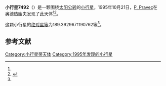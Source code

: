 {{Infobox planet
| bgcolour = #FFFFC0
| name = 7492 Kacenka
| symbol = 
| image = 
| caption = 
| discovery = yes
| discovery_ref = 
| discoverer = [[P._Pravec|P. Pravec]]
| discovery_site = [[奥德热幽夫|奥德热幽夫]] 
| discovered = 1995年10月21日
| designations = yes
| mp_name = 
| named_after = 
| alt_names = 1995 UX/ 1980 PS3
| mp_category = [[主带小行星|主带小行星]]
| orbit_ref = <ref name="a">[http://ssd.jpl.nasa.gov/sbdb.cgi?sstr=7492 7492 Kacenka] {{Wayback|url=http://ssd.jpl.nasa.gov/sbdb.cgi?sstr=7492 |date=20201130143527 }}，小行星數據庫瀏覽器（JPL Small-Body Database Browser）－[[美国国家航空航天局|美国国家航空航天局]]喷气推进实验室</ref>
| epoch = 2456400.5 (2013年4月18日更新)
| aphelion = {{convert|2.917660260554545|AU|km|3|abbr=on|lk=out}}
| perihelion = {{convert|1.89007741265885|AU|km|3|abbr=on}}
| semimajor = {{convert|2.403868836606697|AU|km|3|abbr=on}}
| eccentricity = 0.213735216
| period = 1361.333644 [[日|日]]<br />3.73[[儒略年|儒略年]]
| avg_speed = 
| inclination = 1.839253570943142
| asc_node = 182.7021116268385
| mean_anomaly = 
| arg_peri = 189.3929671190762
| satellites = 
| physical_characteristics = yes
| dimensions = 
| mass = 
| density = 
| surface_grav = 
| escape_velocity = 
| sidereal_day = 
| axial_tilt = 
| pole_ecliptic_lat = 
| pole_ecliptic_lon = 
| albedo = 
| temperatures= 
| temp_name1 = 
| mean_temp_1 = 
| max_temp_1 = 
| temp_name2 = 
| max_temp_2 = 
| spectral_type = 
| abs_magnitude = 189.3929671190762
}}

'''小行星7492'''（{{lang-en|7492 Kacenka}}）是一颗围绕[[太阳|太阳]][[公转|公转]]的[[小行星|小行星]]。1995年10月21日，[[P._Pravec|P. Pravec]]在奥德热幽夫发现了此天体<ref name="a" /><ref>{{cite news|title=小行星列表|url=http://cfa-www.harvard.edu/iau/lists/NumberedMPs.txt|accessdate=2013-07-08|newspaper=哈佛大学|archive-date=2008-05-17|archive-url=https://web.archive.org/web/20080517010638/http://cfa-www.harvard.edu/iau/lists/NumberedMPs.txt|dead-url=no}}</ref>。

这颗小行星的[[绝对星等|绝对星等]]为189.3929671190762等<ref name="a" />。

==参考文献==
{{reflist}}
{{Minor Planet Number|[[小行星7491|小行星7491]]|[[小行星7493|小行星7493]]}}

{{小天体}}

[[Category:小行星带天体|Category:小行星带天体]]
[[Category:1995年发现的小行星|Category:1995年发现的小行星]]

{{asteroid-stub}}